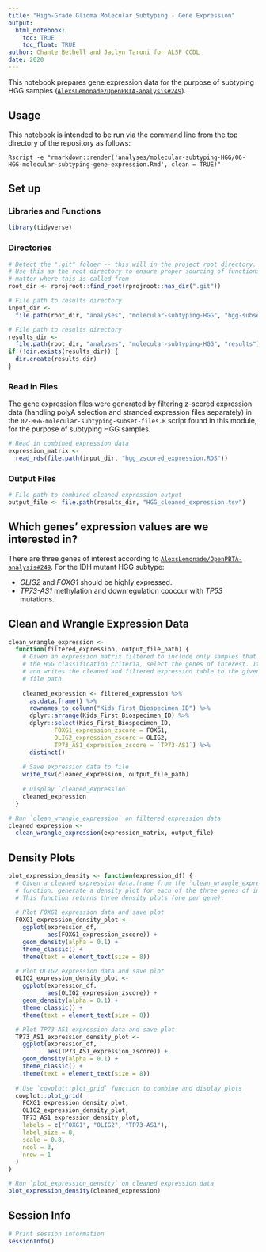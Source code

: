 ```yaml
---
title: "High-Grade Glioma Molecular Subtyping - Gene Expression"
output: 
  html_notebook:
    toc: TRUE
    toc_float: TRUE
author: Chante Bethell and Jaclyn Taroni for ALSF CCDL
date: 2020
---
```


This notebook prepares gene expression data for the purpose of subtyping HGG
samples ([`AlexsLemonade/OpenPBTA-analysis#249`](https://github.com/AlexsLemonade/OpenPBTA-analysis/issues/249)).

## Usage

This notebook is intended to be run via the command line from the top directory
of the repository as follows:

```
Rscript -e "rmarkdown::render('analyses/molecular-subtyping-HGG/06-HGG-molecular-subtyping-gene-expression.Rmd', clean = TRUE)"
```

## Set up

### Libraries and Functions

```r
library(tidyverse)
```

### Directories

```r
# Detect the ".git" folder -- this will in the project root directory.
# Use this as the root directory to ensure proper sourcing of functions no
# matter where this is called from
root_dir <- rprojroot::find_root(rprojroot::has_dir(".git"))

# File path to results directory
input_dir <-
  file.path(root_dir, "analyses", "molecular-subtyping-HGG", "hgg-subset")

# File path to results directory
results_dir <-
  file.path(root_dir, "analyses", "molecular-subtyping-HGG", "results")
if (!dir.exists(results_dir)) {
  dir.create(results_dir)
}
```

### Read in Files

The gene expression files were generated by filtering z-scored expression data
(handling polyA selection and stranded expression files separately) in the `02-HGG-molecular-subtyping-subset-files.R` script found in this module, for the
purpose of subtyping HGG samples.

```r
# Read in combined expression data
expression_matrix <-
  read_rds(file.path(input_dir, "hgg_zscored_expression.RDS"))
```

### Output Files

```r
# File path to combined cleaned expression output
output_file <- file.path(results_dir, "HGG_cleaned_expression.tsv")

```

## Which genes' expression values are we interested in?

There are three genes of interest according to [`AlexsLemonade/OpenPBTA-analysis#249`](https://github.com/AlexsLemonade/OpenPBTA-analysis/issues/249).
For the IDH mutant HGG subtype:

* _OLIG2_ and _FOXG1_ should be highly expressed.
* _TP73-AS1_ methylation and downregulation cooccur with _TP53_ mutations.

## Clean and Wrangle Expression Data

```r
clean_wrangle_expression <-
  function(filtered_expression, output_file_path) {
    # Given an expression matrix filtered to include only samples that meet
    # the HGG classification criteria, select the genes of interest. It displays
    # and writes the cleaned and filtered expression table to the given output
    # file path.
    
    cleaned_expression <- filtered_expression %>%
      as.data.frame() %>%
      rownames_to_column("Kids_First_Biospecimen_ID") %>%
      dplyr::arrange(Kids_First_Biospecimen_ID) %>%
      dplyr::select(Kids_First_Biospecimen_ID,
             FOXG1_expression_zscore = FOXG1,
             OLIG2_expression_zscore = OLIG2,
             TP73_AS1_expression_zscore = `TP73-AS1`) %>%
      distinct()
    
    # Save expression data to file
    write_tsv(cleaned_expression, output_file_path)
    
    # Display `cleaned_expression`
    cleaned_expression
  }

# Run `clean_wrangle_expression` on filtered expression data
cleaned_expression <-
  clean_wrangle_expression(expression_matrix, output_file)

```

## Density Plots

```r
plot_expression_density <- function(expression_df) {
  # Given a cleaned expression data.frame from the `clean_wrangle_expression`
  # function, generate a density plot for each of the three genes of interest.
  # This function returns three density plots (one per gene).
  
  # Plot FOXG1 expression data and save plot
  FOXG1_expression_density_plot <-
    ggplot(expression_df,
           aes(FOXG1_expression_zscore)) +
    geom_density(alpha = 0.1) +
    theme_classic() +
    theme(text = element_text(size = 8))

  # Plot OLIG2 expression data and save plot
  OLIG2_expression_density_plot <-
    ggplot(expression_df,
           aes(OLIG2_expression_zscore)) +
    geom_density(alpha = 0.1) +
    theme_classic() +
    theme(text = element_text(size = 8))

  # Plot TP73-AS1 expression data and save plot
  TP73_AS1_expression_density_plot <-
    ggplot(expression_df,
           aes(TP73_AS1_expression_zscore)) +
    geom_density(alpha = 0.1) +
    theme_classic() +
    theme(text = element_text(size = 8))
  
  # Use `cowplot::plot_grid` function to combine and display plots
  cowplot::plot_grid(
    FOXG1_expression_density_plot,
    OLIG2_expression_density_plot,
    TP73_AS1_expression_density_plot,
    labels = c("FOXG1", "OLIG2", "TP73-AS1"),
    label_size = 8,
    scale = 0.8,
    ncol = 3,
    nrow = 1
  )
}

# Run `plot_expression_density` on cleaned expression data
plot_expression_density(cleaned_expression)
```

## Session Info

```r
# Print session information
sessionInfo()
```

